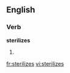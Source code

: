 
==English==

===Verb===
'''sterilizes'''

# {{third-person singular of|[[sterilize]]}}

[[fr:sterilizes]]
[[vi:sterilizes]]